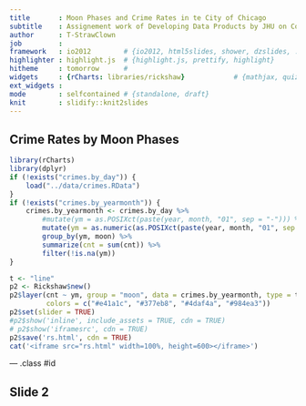 ```yaml
---
title       : Moon Phases and Crime Rates in te City of Chicago
subtitle    : Assignement work of Developing Data Products by JHU on Coursera
author      : T-StrawClown
job         : 
framework   : io2012        # {io2012, html5slides, shower, dzslides, ...}
highlighter : highlight.js  # {highlight.js, prettify, highlight}
hitheme     : tomorrow      # 
widgets     : {rCharts: libraries/rickshaw}            # {mathjax, quiz, bootstrap}
ext_widgets : 
mode        : selfcontained # {standalone, draft}
knit        : slidify::knit2slides
---
```


## Crime Rates by Moon Phases

```r
library(rCharts)
library(dplyr)
if (!exists("crimes.by_day")) {
    load("../data/crimes.RData")
} 
if (!exists("crimes.by_yearmonth")) {
    crimes.by_yearmonth <- crimes.by_day %>%
        #mutate(ym = as.POSIXct(paste(year, month, "01", sep = "-"))) %>%
        mutate(ym = as.numeric(as.POSIXct(paste(year, month, "01", sep = "-")))) %>%
        group_by(ym, moon) %>%
        summarize(cnt = sum(cnt)) %>%
        filter(!is.na(ym))    
}

t <- "line"
p2 <- Rickshaw$new()
p2$layer(cnt ~ ym, group = "moon", data = crimes.by_yearmonth, type = t,
         colors = c("#e41a1c", "#377eb8", "#4daf4a", "#984ea3"))
p2$set(slider = TRUE)
#p2$show('inline', include_assets = TRUE, cdn = TRUE)
# p2$show('iframesrc', cdn = TRUE)
p2$save('rs.html', cdn = TRUE)
cat('<iframe src="rs.html" width=100%, height=600></iframe>')

```

--- .class #id 

## Slide 2




